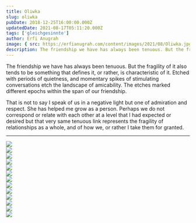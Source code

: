 ```yaml
---
title: Oliwka
slug: oliwka
pubDate: 2018-12-25T16:00:00.000Z
updatedDate: 2021-08-17T05:11:20.000Z
tags: ['gleichgesinnte']
author: Erfi Anugrah
image: { src: https://erfianugrah.com/content/images/2021/08/Oliwka.jpg, alt: oliwka }
description: The friendship we have has always been tenuous. But the fragility of it also tends to be something that defines it, or rather, is characteristic of it.
---
```


The friendship we have has always been tenuous. But the fragility of it also tends to be something that defines it, or rather, is characteristic of it. Etched with periods of quietness, and momentary spikes of stimulating conversations etch the landscape of amicability. The etches marked different epochs within the span of our friendship.

That is not to say I speak of us in a negative light but one of admiration and respect. She has helped me grow as a person. Perhaps we do not correspond or relate with each other at a level that I had expected or desired but that very same tenuous link represents the fragility of relationships as a whole, and of how we, or rather I take them for granted.

---
<div class="grid grid-cols-1 sm:grid-cols-2 md:grid-cols-3 lg:grid-cols-4 gap-4">
    <div class="col-span-1">
        <a href ="https://erfianugrah.com/content/images/2021/08/Oliwka.jpg"  data-fslightbox="gallery">
            <img src="https://erfianugrah.com/content/images/2021/08/Oliwka.jpg" />
        </a>
    </div>
    <div class="col-span-1">
        <a href ="https://erfianugrah.com/content/images/2021/08/Oliwka-1.jpg"  data-fslightbox="gallery">
            <img src="https://erfianugrah.com/content/images/2021/08/Oliwka-1.jpg" />
        </a>
    </div>
    <div class="col-span-1">
        <a href ="https://erfianugrah.com/content/images/2021/08/Oliwka-3.jpg"  data-fslightbox="gallery">
            <img src="https://erfianugrah.com/content/images/2021/08/Oliwka-3.jpg" />
        </a>
    </div>
    <div class="col-span-1">
        <a href ="https://erfianugrah.com/content/images/2021/08/Oliwka-4.jpg"  data-fslightbox="gallery">
            <img src="https://erfianugrah.com/content/images/2021/08/Oliwka-4.jpg" />
        </a>
    </div>
    <div class="col-span-1">
        <a href ="https://erfianugrah.com/content/images/2021/08/Oliwka-5.jpg"  data-fslightbox="gallery">
            <img src="https://erfianugrah.com/content/images/2021/08/Oliwka-5.jpg" />
        </a>
    </div>
    <div class="col-span-1">
        <a href ="https://erfianugrah.com/content/images/2021/08/Oliwka-6.jpg"  data-fslightbox="gallery">
            <img src="https://erfianugrah.com/content/images/2021/08/Oliwka-6.jpg" />
        </a>
    </div>
    <div class="col-span-1">
        <a href ="https://erfianugrah.com/content/images/2021/08/Oliwka-8-1.jpg"  data-fslightbox="gallery">
            <img src="https://erfianugrah.com/content/images/2021/08/Oliwka-8-1.jpg" />
        </a>
    </div>
    <div class="col-span-1">
        <a href ="https://erfianugrah.com/content/images/2021/08/Oliwka-7-2.jpg"  data-fslightbox="gallery">
            <img src="https://erfianugrah.com/content/images/2021/08/Oliwka-7-2.jpg" />
        </a>
    </div>
    <div class="col-span-1">
        <a href ="https://erfianugrah.com/content/images/2021/08/Oliwka-13-2.jpg"  data-fslightbox="gallery">
            <img src="https://erfianugrah.com/content/images/2021/08/Oliwka-13-2.jpg" />
        </a>
    </div>
    <div class="col-span-1">
        <a href ="https://erfianugrah.com/content/images/2021/08/Oliwka-9.jpg"  data-fslightbox="gallery">
            <img src="https://erfianugrah.com/content/images/2021/08/Oliwka-9.jpg" />
        </a>
    </div>
    <div class="col-span-1">
        <a href ="https://erfianugrah.com/content/images/2021/08/Oliwka-15.jpg"  data-fslightbox="gallery">
            <img src="https://erfianugrah.com/content/images/2021/08/Oliwka-15.jpg" />
        </a>
    </div>
    <div class="col-span-1">
        <a href ="https://erfianugrah.com/content/images/2021/08/Oliwka-10.jpg"  data-fslightbox="gallery">
            <img src="https://erfianugrah.com/content/images/2021/08/Oliwka-10.jpg" />
        </a>
    </div>
    <div class="col-span-1">
        <a href ="https://erfianugrah.com/content/images/2021/08/Oliwka-12.jpg"  data-fslightbox="gallery">
            <img src="https://erfianugrah.com/content/images/2021/08/Oliwka-12.jpg" />
        </a>
    </div>
</div>